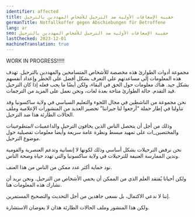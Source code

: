 ```yaml
---
identifier: affected
title: حقيبة الإسعافات الأولية ضد الترحيل للأشخاص المهددين بالترحيل
germanTitle: Notfallkoffer gegen Abschiebungen für Betroffene
lang: ar
seo: حقيبة الإسعافات الأولية ضد الترحيل للأشخاص المهددين بالترحيل
lastChecked: 2023-12-01
machineTranslation: true
---
```


WORK IN PROGRESS!!!!!

مجموعة أدوات الطوارئ هذه مخصصة للأشخاص المتسامحين والمهددين بالترحيل.
تهدف هذه المعلومات إلى مساعدتهم على التعرف بشكل أفضل على الخطر وإعداد أنفسهم بشكل جيد. هناك معلومات حول الحق في البقاء، ولكن أيضًا ما يجب فعله إذا كان الترحيل قيد التقدم.
حالة الطوارئ متاحة بعدة لغات، ونحن نعمل على المزيد من الترجمات.

نحن مجموعة من الناشطين في مجال اللجوء والتعليم السياسي في ولاية ساكسونيا وقد تناولنا في إطار حملة “أرجعوا لنا جيراننا” تحضير العديد من المنشورات الإعلامية وملف الحالات الطارئة هذا ضد الترحيل.

وذلك من أجل أن يتحصل الناس الذين يخافون الترحيل والداعمين*ات المتطوعين*ات والمختصين_ات على تمهيد مبسط ونظرة عامة سريعة وأيضا معلومات تفصيلية حول موضوع الترحيل.

نحن نرفض الترحيلات بشكل أساسي وذلك لكونها لا إنسانية وتدعم العنصرية والقومية وندين الممارسة العنيفة للترحيلات في ولاية ساكسونيا والتي تهدد حياة وصحة الناس.

نود حماية أكثر عدد ممكن من الناس من هذا العنف.

ولكن أحيانا يُفتقد العلم الذي من الممكن أن يحمي الأشخاص من الترحيل. ونحن نريد أن نشارك هذه المعلومات هنا.

إننا لا ندعي الاكتمال، بل نسعى جاهدين من أجل التحديث والتصحيح المستمرين.

ولكن هذا المنشور وملف الحالات الطارئة هذان لا يعوضان الاستشارة.
